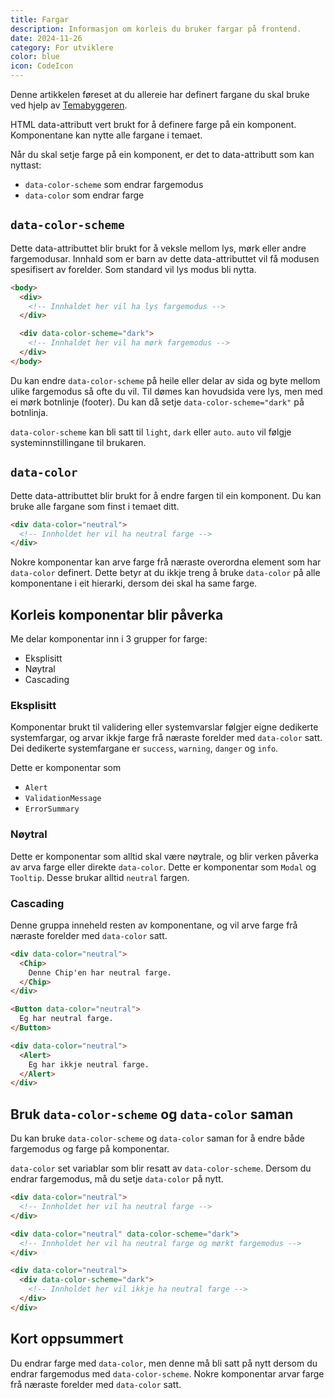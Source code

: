 ```yaml
---
title: Fargar
description: Informasjon om korleis du bruker fargar på frontend.
date: 2024-11-26
category: For utviklere
color: blue
icon: CodeIcon
---
```


Denne artikkelen føreset at du allereie har definert fargane du skal bruke ved hjelp av [Temabyggeren](/nb/grunnleggende/for-designere/eget-tema).

HTML data-attributt vert brukt for å definere farge på ein komponent. Komponentane kan nytte alle fargane i temaet.

Når du skal setje farge på ein komponent, er det to data-attributt som kan nyttast:
- `data-color-scheme` som endrar fargemodus
- `data-color` som endrar farge

## `data-color-scheme`

Dette data-attributtet blir brukt for å veksle mellom lys, mørk eller andre fargemodusar. Innhald som er barn av dette data-attributtet 
vil få modusen spesifisert av forelder. Som standard vil lys modus bli nytta.

```html
<body>
  <div>
    <!-- Innhaldet her vil ha lys fargemodus -->
  </div>

  <div data-color-scheme="dark">
    <!-- Innhaldet her vil ha mørk fargemodus -->
  </div>
</body>
```

Du kan endre `data-color-scheme` på heile eller delar av sida og byte mellom ulike fargemodus så ofte du vil. Til dømes kan hovudsida vere lys, 
men med ei mørk botnlinje (footer). Du kan då setje `data-color-scheme="dark"` på botnlinja.

`data-color-scheme` kan bli satt til `light`, `dark` eller `auto`. `auto` vil følgje systeminnstillingane til brukaren.

## `data-color`

Dette data-attributtet blir brukt for å endre fargen til ein komponent. Du kan bruke alle fargane som finst i temaet ditt.

```html
<div data-color="neutral">
  <!-- Innholdet her vil ha neutral farge -->
</div>
```

Nokre komponentar kan arve farge frå næraste overordna element som har `data-color` definert. 
Dette betyr at du ikkje treng å bruke `data-color` på alle komponentane i eit hierarki, dersom dei skal ha same farge.

## Korleis komponentar blir påverka

Me delar komponentar inn i 3 grupper for farge:
- Eksplisitt
- Nøytral
- Cascading

### Eksplisitt

Komponentar brukt til validering eller systemvarslar følgjer eigne dedikerte systemfargar, og arvar ikkje farge frå næraste forelder med `data-color` satt.
Dei dedikerte systemfargane er `success`, `warning`, `danger` og `info`. 

Dette er komponentar som
- `Alert`
- `ValidationMessage`
- `ErrorSummary`

### Nøytral

Dette er komponentar som alltid skal være nøytrale, og blir verken påverka av arva farge eller direkte `data-color`. Dette er komponentar som `Modal` og `Tooltip`.
Desse brukar alltid `neutral` fargen.

### Cascading

Denne gruppa inneheld resten av komponentane, og vil arve farge frå næraste forelder med `data-color` satt. 

```html
<div data-color="neutral">
  <Chip>
    Denne Chip'en har neutral farge.
  </Chip>
</div>

<Button data-color="neutral">
  Eg har neutral farge.
</Button>

<div data-color="neutral">
  <Alert>
    Eg har ikkje neutral farge.
  </Alert>
</div>
```

## Bruk `data-color-scheme` og `data-color` saman

Du kan bruke `data-color-scheme` og `data-color` saman for å endre både fargemodus og farge på komponentar.

`data-color` set variablar som blir resatt av `data-color-scheme`. Dersom du endrar fargemodus, må du setje `data-color` på nytt.

```html
<div data-color="neutral">
  <!-- Innholdet her vil ha neutral farge -->
</div>

<div data-color="neutral" data-color-scheme="dark">
  <!-- Innholdet her vil ha neutral farge og mørkt fargemodus -->
</div>

<div data-color="neutral">
  <div data-color-scheme="dark">
    <!-- Innholdet her vil ikkje ha neutral farge -->
  </div>
</div>
```

## Kort oppsummert

Du endrar farge med `data-color`, men denne må bli satt på nytt dersom du endrar fargemodus med `data-color-scheme`. Nokre komponentar arvar farge frå næraste forelder med `data-color` satt.
